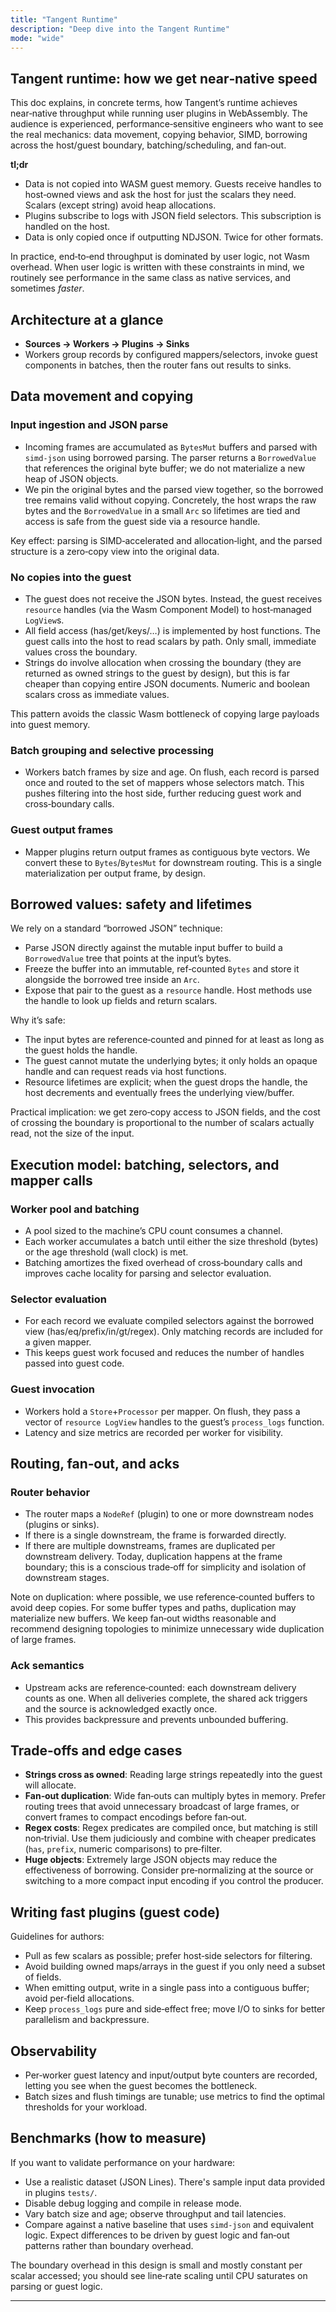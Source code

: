 ```yaml
---
title: "Tangent Runtime"
description: "Deep dive into the Tangent Runtime"
mode: "wide"
---
```


## Tangent runtime: how we get near‑native speed

This doc explains, in concrete terms, how Tangent’s runtime achieves near‑native throughput while running user plugins in WebAssembly. The audience is experienced, performance‑sensitive engineers who want to see the real mechanics: data movement, copying behavior, SIMD, borrowing across the host/guest boundary, batching/scheduling, and fan‑out.

**tl;dr**

- Data is not copied into WASM guest memory. Guests receive handles to host‑owned views and ask the host for just the scalars they need. Scalars (except string) avoid heap allocations.
- Plugins subscribe to logs with JSON field selectors. This subscription is handled on the host.
- Data is only copied once if outputting NDJSON. Twice for other formats.

In practice, end‑to‑end throughput is dominated by user logic, not Wasm overhead. When user logic is written with these constraints in mind, we routinely see performance in the same class as native services, and sometimes _faster_.

## Architecture at a glance

- **Sources → Workers → Plugins → Sinks**
- Workers group records by configured mappers/selectors, invoke guest components in batches, then the router fans out results to sinks.

## Data movement and copying

### Input ingestion and JSON parse

- Incoming frames are accumulated as `BytesMut` buffers and parsed with `simd-json` using borrowed parsing. The parser returns a `BorrowedValue` that references the original byte buffer; we do not materialize a new heap of JSON objects.
- We pin the original bytes and the parsed view together, so the borrowed tree remains valid without copying. Concretely, the host wraps the raw bytes and the `BorrowedValue` in a small `Arc` so lifetimes are tied and access is safe from the guest side via a resource handle.

Key effect: parsing is SIMD‑accelerated and allocation‑light, and the parsed structure is a zero‑copy view into the original data.

### No copies into the guest

- The guest does not receive the JSON bytes. Instead, the guest receives `resource` handles (via the Wasm Component Model) to host‑managed `LogView`s.
- All field access (has/get/keys/…) is implemented by host functions. The guest calls into the host to read scalars by path. Only small, immediate values cross the boundary.
- Strings do involve allocation when crossing the boundary (they are returned as owned strings to the guest by design), but this is far cheaper than copying entire JSON documents. Numeric and boolean scalars cross as immediate values.

This pattern avoids the classic Wasm bottleneck of copying large payloads into guest memory.

### Batch grouping and selective processing

- Workers batch frames by size and age. On flush, each record is parsed once and routed to the set of mappers whose selectors match. This pushes filtering into the host side, further reducing guest work and cross‑boundary calls.

### Guest output frames

- Mapper plugins return output frames as contiguous byte vectors. We convert these to `Bytes`/`BytesMut` for downstream routing. This is a single materialization per output frame, by design.

## Borrowed values: safety and lifetimes

We rely on a standard “borrowed JSON” technique:

- Parse JSON directly against the mutable input buffer to build a `BorrowedValue` tree that points at the input’s bytes.
- Freeze the buffer into an immutable, ref‑counted `Bytes` and store it alongside the borrowed tree inside an `Arc`.
- Expose that pair to the guest as a `resource` handle. Host methods use the handle to look up fields and return scalars.

Why it’s safe:

- The input bytes are reference‑counted and pinned for at least as long as the guest holds the handle.
- The guest cannot mutate the underlying bytes; it only holds an opaque handle and can request reads via host functions.
- Resource lifetimes are explicit; when the guest drops the handle, the host decrements and eventually frees the underlying view/buffer.

Practical implication: we get zero‑copy access to JSON fields, and the cost of crossing the boundary is proportional to the number of scalars actually read, not the size of the input.

## Execution model: batching, selectors, and mapper calls

### Worker pool and batching

- A pool sized to the machine’s CPU count consumes a channel.
- Each worker accumulates a batch until either the size threshold (bytes) or the age threshold (wall clock) is met.
- Batching amortizes the fixed overhead of cross‑boundary calls and improves cache locality for parsing and selector evaluation.

### Selector evaluation

- For each record we evaluate compiled selectors against the borrowed view (has/eq/prefix/in/gt/regex). Only matching records are included for a given mapper.
- This keeps guest work focused and reduces the number of handles passed into guest code.

### Guest invocation

- Workers hold a `Store`\+`Processor` per mapper. On flush, they pass a vector of `resource LogView` handles to the guest’s `process_logs` function.
- Latency and size metrics are recorded per worker for visibility.

## Routing, fan‑out, and acks

### Router behavior

- The router maps a `NodeRef` (plugin) to one or more downstream nodes (plugins or sinks).
- If there is a single downstream, the frame is forwarded directly.
- If there are multiple downstreams, frames are duplicated per downstream delivery. Today, duplication happens at the frame boundary; this is a conscious trade‑off for simplicity and isolation of downstream stages.

Note on duplication: where possible, we use reference‑counted buffers to avoid deep copies. For some buffer types and paths, duplication may materialize new buffers. We keep fan‑out widths reasonable and recommend designing topologies to minimize unnecessary wide duplication of large frames.

### Ack semantics

- Upstream acks are reference‑counted: each downstream delivery counts as one. When all deliveries complete, the shared ack triggers and the source is acknowledged exactly once.
- This provides backpressure and prevents unbounded buffering.

## Trade‑offs and edge cases

- **Strings cross as owned**: Reading large strings repeatedly into the guest will allocate.
- **Fan‑out duplication**: Wide fan‑outs can multiply bytes in memory. Prefer routing trees that avoid unnecessary broadcast of large frames, or convert frames to compact encodings before fan‑out.
- **Regex costs**: Regex predicates are compiled once, but matching is still non‑trivial. Use them judiciously and combine with cheaper predicates (`has`, `prefix`, numeric comparisons) to pre‑filter.
- **Huge objects**: Extremely large JSON objects may reduce the effectiveness of borrowing. Consider pre‑normalizing at the source or switching to a more compact input encoding if you control the producer.

## Writing fast plugins (guest code)

Guidelines for authors:

- Pull as few scalars as possible; prefer host‑side selectors for filtering.
- Avoid building owned maps/arrays in the guest if you only need a subset of fields.
- When emitting output, write in a single pass into a contiguous buffer; avoid per‑field allocations.
- Keep `process_logs` pure and side‑effect free; move I/O to sinks for better parallelism and backpressure.

## Observability

- Per‑worker guest latency and input/output byte counters are recorded, letting you see when the guest becomes the bottleneck.
- Batch sizes and flush timings are tunable; use metrics to find the optimal thresholds for your workload.

## Benchmarks (how to measure)

If you want to validate performance on your hardware:

- Use a realistic dataset (JSON Lines). There's sample input data provided in plugins `tests/`.
- Disable debug logging and compile in release mode.
- Vary batch size and age; observe throughput and tail latencies.
- Compare against a native baseline that uses `simd-json` and equivalent logic. Expect differences to be driven by guest logic and fan‑out patterns rather than boundary overhead.

The boundary overhead in this design is small and mostly constant per scalar accessed; you should see line‑rate scaling until CPU saturates on parsing or guest logic.

---